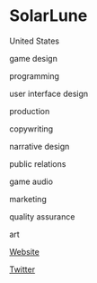 # SolarLune

<Location>

United States

</Location>

<Skills>

game design

programming

user interface design

production

copywriting

narrative design

public relations

game audio

marketing

quality assurance

art

</Skills>

<Personal>

[Website](http://www.solarlune.com/)

[Twitter](https://twitter.com/SolarLune)

</Personal>


